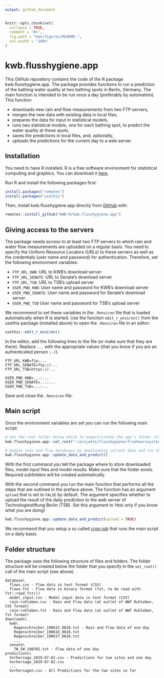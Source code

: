 ```yaml
---
output: github_document
---
```


<!-- README.md is generated from README.Rmd. Please edit that file -->

```r
knitr::opts_chunk$set(
  collapse = TRUE,
  comment = "#>",
  fig.path = "man/figures/README-",
  out.width = "100%"
)
```

# kwb.flusshygiene.app

<!-- badges: start -->
<!-- badges: end -->

This GitHub repository contains the code of the R package kwb.flusshygiene.app.
The package provides functions to run a prediction of the bathing water quality
at two bathing spots in Berlin, Germany. The main function is intended to be run
once a day (preferably by automation). This function

* downloads new rain and flow measurements from two FTP servers,
* merges the new data with existing data in local files,
* prepares the data for input in statistical models,
* runs two statistical models, one for each bathing spot, to predict the water 
  quality at these spots,
* saves the predictions in local files, and, optionally, 
* uploads the predictions for the current day to a web server.

## Installation

You need to have R installed. R is a free software environment for statistical 
computing and graphics. You can download it 
[here](https://cran.uni-muenster.de/).

Run R and install the following packages first:

```r
install.packages("remotes")
install.packages("usethis")
```

Then, install kwb.flusshygiene.app directly from [GitHub](https://github.com/) 
with:

``` r
remotes::install_github("KWB-R/kwb.flusshygiene.app")
```
## Giving access to the servers

The package needs access to at least two FTP servers to which rain and water 
flow measurements are uploaded on a regular basis. You need to specify the 
Uniform Resource Locators (URLs) to these servers as well as the credentials 
(user name and password) for authentication. Therefore, set the following
environment variables:

* `FTP_URL_KWB`: URL to KWB's download server
* `FTP_URL_SENATE`: URL to Senate's download server
* `FTP_URL_TSB`: URL to TSB's upload server
* `USER_PWD_KWB`: User name and password for KWB's download server
* `USER_PWD_SENATE`: User name and password for Senate's download server
* `USER_PWD_TSB` User name and password for TSB's upload server

We recommend to set these variables in the `.Renviron` file that is loaded 
automatically when R is started. Use the function `edit_r_environ()` from 
the usethis package (installed above) to open the `.Renviron` file in an editor:

```r
usethis::edit_r_environ()
```

In the editor, add the following lines to the file (or make sure that they are
there). Replace `...` with the appropriate values (that you know if you are an
authenticated person `;-)`).

```
FTP_URL_KWB=ftp:...
FTP_URL_SENATE=ftp://...
FTP_URL_TSB=https://...

USER_PWD_KWB=...:...
USER_PWD_SENATE=...:...
USER_PWD_TSB=...:...
```

Save and close the `.Renviron` file.

## Main script

Once the environment variables are set you can run the following main script:

```r
# Set the root folder below which to expect/create the app's folder structure
kwb.flusshygiene.app::set_root("~/projekte/flusshygiene/fruehwarnsystem")

# Update rain and flow databases by downloading current data and run the model
kwb.flusshygiene.app::update_data_and_predict()
```

With the first command you tell the package where to store downloaded files, 
model input files and model results. Make sure that the folder exists. Required
subfolders will be created automatically. 

With the second command you run the main function that performs all the steps
that are outlined in the preface above. The function has an argument `upload`
that is set to `FALSE` by default. The argument specifies whether to upload the
result of the daily prediction to the web server of Technologiestiftung Berlin
(TSB). Set this argument to `TRUE` only if you know what you are doing!

```r
kwb.flusshygiene.app::update_data_and_predict(upload = TRUE)
```

We recommend that you setup a so called 
[cron-job](https://en.wikipedia.org/wiki/Cron) that runs the main script on a 
daily basis.

## Folder structure

The package uses the following structure of files and folders. The folder
structure will be created below the folder that you specify in the `set_root()` 
call of the main script (see above).

```
database\
  flows.csv - Flow data in text format (CSV)
  flows.fst - Flow data in binary format (fst, to be read with fst::read_fst())
  model_input.csv - Model input data in text format (CSV)
  rain-ruhleben.csv - Rain and Flow data (at outlet of WWT Ruhleben, CSV format)
  rain-ruhleben.fst - Rain and Flow data (at outlet of WWT Ruhleben, fst format)
downloads\
  bwb\
    Regenschreiber_190615_0810.txt - Rain and Flow data of one day
    Regenschreiber_190616_0810.txt
    Regenschreiber_190617_0810.txt
    ...
  senate\
    TW_SW_190702.txt - Flow data of one day
predictions\
  Vorhersage_2019-07-01.csv - Predictions for two sites and one day
  Vorhersage_2019-07-02.csv
  ...
  Vorhersagen.csv - All Predictions for the two sites so far

```

